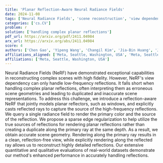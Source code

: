 ```yaml
---
title: 'Planar Reflection-Aware Neural Radiance Fields'
date: 2024-11-08
tags: ['Neural Radiance Fields', 'scene reconstruction', 'view dependency', 'sparse edge regularization', 'high-frequency reflections', 'planar reflections']
categories: ['cs.CV']
problem: r
solution: ['handling complex planar reflections']
pdf_url: https://arxiv.org/pdf/2411.04984
arx_url: https://arxiv.org/abs/2411.04984
score: 4
authors: ['Chen Gao', 'Yipeng Wang', 'Changil Kim', 'Jia-Bin Huang', 'Johannes Kopf']
affiliations_aligned: ['Meta, Seattle, Washington, USA', 'Meta, Seattle, Washington, USA', 'Meta, Seattle, Washington, USA', 'Meta, Seattle, Washington, USA', 'Meta, Seattle, Washington, USA']
affiliations: ['Meta, Seattle, Washington, USA']
---
```



Neural Radiance Fields (NeRF) have demonstrated exceptional capabilities in reconstructing complex scenes with high fidelity. However, NeRF's view dependency can only handle low-frequency reflections. It falls short when handling complex planar reflections, often interpreting them as erroneous scene geometries and leading to duplicated and inaccurate scene representations. To address this challenge, we introduce a reflection-aware NeRF that jointly models planar reflectors, such as windows, and explicitly casts reflected rays to capture the source of the high-frequency reflections. We query a single radiance field to render the primary color and the source of the reflection. We propose a sparse edge regularization to help utilize the true sources of reflections for rendering planar reflections rather than creating a duplicate along the primary ray at the same depth. As a result, we obtain accurate scene geometry. Rendering along the primary ray results in a clean, reflection-free view, while explicitly rendering along the reflected ray allows us to reconstruct highly detailed reflections. Our extensive quantitative and qualitative evaluations of real-world datasets demonstrate our method's enhanced performance in accurately handling reflections.